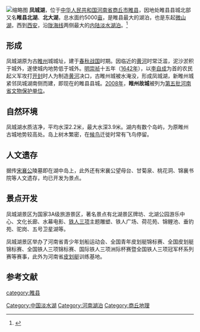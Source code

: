 [[File:20211206_North_Lake_in_Sui_County.jpg|缩略图]]
'''凤城湖'''，位于[[中华人民共和国|中华人民共和国]][[河南省|河南省]][[商丘市|商丘市]][[睢县|睢县]]，因地处睢县县城北部又名'''睢县北湖'''、'''北大湖'''，总水面约5000[[亩|亩]]，是睢县最大的湖泊，也是东起[[微山湖|微山湖]]，西到[[西安|西安]]，沿[[陇海线|陇海线]]两侧最大的[[内陆|内陆]][[淡水湖泊|淡水湖泊]]。<ref>{{Cite web|url=http://www.suixianwang.net/article/zoujinshuicheng/2013-01-06/307.html|title=睢县北湖：湖下"藏"有一座城-睢县网|accessdate=2018-06-01|work=www.suixianwang.net|archive-date=2019-01-15|archive-url=https://web.archive.org/web/20190115183906/http://www.suixianwang.net/article/zoujinshuicheng/2013-01-06/307.html|dead-url=no}}</ref>

==形成==
{{文物保护单位
| 级别 = 省级文物保护单位
| 省名 = 河南省
| 名称 = 睢州故城
| 图片 = 20211229 Site of the Ancient Town of Suizhou.jpg
| 所在 = [[河南省|河南省]][[商丘市|商丘市]][[睢县|睢县]]
| 分类 = 古遗址
| 时代 = [[宋朝|宋]]
| 编号 = 5-224
| 登录 = 2008年6月16日
}}

凤城湖原为古[[睢州|睢州]]城城址，建于[[春秋战国|春秋战国]]时期。因临近的[[黄河|黄河]]时常泛滥，泥沙淤积于城外，遂使城内地势低于城外。[[明|明]][[崇祯|崇祯]]十五年（[[1642年|1642年]]），以[[李自成|李自成]]为首的农民起义军攻打[[开封市|开封]]时人为制造[[黄河|黄河]]决口，古睢州城被水淹没，形成凤城湖，新睢州城紧邻凤城湖南侧而建，即现在的睢县县城。[[2008年|2008年]]，'''睢州故城'''被列为[[河南省文物保护单位|第五批河南省文物保护单位]]。

==自然环境==
凤城湖水质洁净，平均水深2.2米，最大水深3.9米。湖内有数个岛屿，为原睢州古城地势较高处。岛上树木繁密，在[[鸟类迁徙|候鸟]]迁徙时常有飞鸟停留。

==人文遗存==
据传[[宋襄公|宋襄公]]陵墓即在湖中岛上，此外还有宋襄公望母台、甘菊泉、桃花洞、锦襄书院等人文遗存，均已开发为景点。

==景点开发==
凤城湖景区为国家3A级旅游景区，著名景点有北湖景区牌坊、北湖公园游乐中心、文化长廊、水幕电影、[[铁人三项|铁人三项]]主题雕塑、铁人广场、荷花苑、锦鲤池、垂钓苑、驼岗、五号卫星湖等。

凤城湖景区举办了河南省青少年划船运动会、全国青年皮划艇锦标赛、全国皮划艇锦标赛、全国铁人三项锦标赛、国际铁人三项洲际杯赛暨全国铁人三项冠军杯系列赛等赛事，此外为河南省[[皮划艇|皮划艇]]训练基地。

==参考文献==
{{reflist}}

[[Category:中国淡水湖|Category:中国淡水湖]]
[[Category:河南湖泊|Category:河南湖泊]]
[[Category:商丘地理|Category:商丘地理]]
[[category:睢县|category:睢县]]
